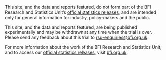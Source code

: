 :::{.callout-note collapse="false"}
This site, and the data and reports featured, do not form part of the BFI Research and Statistics Unit’s [official statistics releases](https://www.bfi.org.uk/industry-data-insights/official-statistics-release-calendar), and are intended only for general information for industry, policy-makers and the public. 

This site, and the data and reports featured, are being published experimentally and may be withdrawn at any time when the trial is over. Please send any feedback about this trial to [rsu-enquiries@bfi.org.uk](mailto:rsu-enquiries@bfi.org.uk).

For more information about the work of the BFI Research and Statistics Unit, and to access our [official statistics releases](https://www.bfi.org.uk/industry-data-insights/official-statistics-release-calendar), visit [bfi.org.uk](https://www.bfi.org.uk/industry-data-insights/).
::: 